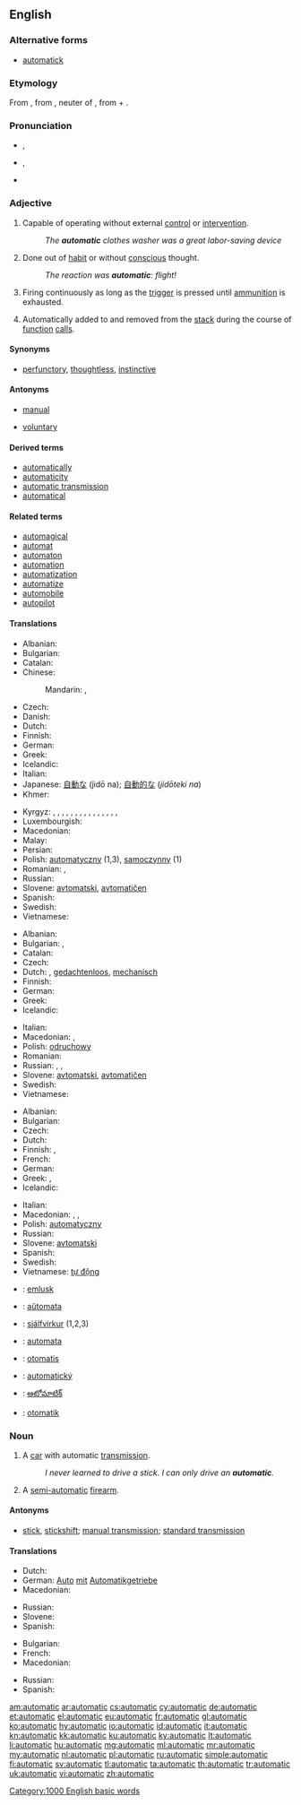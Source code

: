 ==English==

===Alternative forms===
* [[automatick]]

===Etymology===
From {{etyl|fr}} {{term|automatique}}, from {{etyl|grc}} {{term|αὐτόματον|sc=polytonic|tr=automaton}}, neuter of {{term|αὐτόματος||selfmoving, moving of oneself, self-acting, spontaneous|sc=polytonic|tr=automatos}}, from {{term|αὐτός||self, myself|sc=polytonic|tr=autos}} + {{term|μέμαα||to wish eagerly, strive, yearn, desire|sc=polytonic|tr=memaa}}.

===Pronunciation===
* {{a|UK}} {{IPA|/ˌɔːtəˈmætɪk/}}, {{X-SAMPA|/%O:t@"m{tIk/}}
* {{a|US}} {{IPA|/ˌɔtəˈmætɪk/}}, {{X-SAMPA|/%Ot@"m{tIk/}}
* {{audio|en-us-automatic.ogg|Audio (US)}}
*: {{rhymes|ætɪk}}

===Adjective===
{{en-adj|-}}

# Capable of operating without external [[control]] or [[intervention]].
#: ''The '''automatic''' clothes washer was a great labor-saving device''
# Done out of [[habit]] or without [[conscious]] thought.
#: ''The reaction was '''automatic''': flight!''
# {{context|of a [[firearm]] such as a [[machine gun]]}} Firing continuously as long as the [[trigger]] is pressed until [[ammunition]] is exhausted.
# {{computing|of a local [[variable]]}} Automatically added to and removed from the [[stack]] during the course of [[function]] [[call]]s.

====Synonyms====
* {{sense|without conscious thought}} [[perfunctory]], [[thoughtless]], [[instinctive]]

====Antonyms====
* {{sense|capable of operating without external control}} [[manual]]
* {{sense|without conscious thought}} [[voluntary]]

====Derived terms====
* [[automatically]]
* [[automaticity]]
* [[automatic transmission]]
* [[automatical]]

====Related terms====
* [[automagical]]
* [[automat]]
* [[automaton]]
* [[automation]]
* [[automatization]]
* [[automatize]]
* [[automobile]]
* [[autopilot]]

====Translations====
{{trans-top|capable of operating without external control}}
* Albanian: {{t+|sq|automatik}}
* Bulgarian: {{t+|bg|автоматичен}}
* Catalan: {{t-|ca|automàtic}}
* Chinese:
*: Mandarin: {{t-|cmn|自動|alt=自動的|sc=Hani}}, {{t-|cmn|自动|alt=自动的|tr=zìdòng de|sc=Hani}}
* Czech: {{t+|cs|automatický|m}}
* Danish: {{t-|da|automatik}}
* Dutch: {{t+|nl|automatisch}}
* Finnish: {{t+|fi|automaattinen}}
* German: {{t+|de|automatisch}}
* Greek: {{t+|el|αυτόματος|m|tr=''aftómatos''}}
* Icelandic: {{t-|is|sjálfvirkur|m}}
* Italian: {{t-|it|automatico}}
* Japanese: [[自動な]] (jidō na); [[自動的な]] (''jidōteki na'')
* Khmer: {{t+|km|ស្វ័យប្រវត្ត|sc=Khmr}}
{{trans-mid}}
* Kyrgyz: {{t+|ky|автоматтык}}, {{t+|ky|автоматтуу}}, {{t+|ky|автоматтуу түрдө}}, {{t-|ky|өзүнөн өзү}}, {{t-|ky|машиналуу түрдө}}, {{t+|ky|эс катышпастан}}, {{t-|ky|эрксиз}}, {{t+|ky|аргасыз}}, {{t+|ky|айласыз}}, {{t-|ky|аңсыз}}, {{t+|ky|акылдан тыш}}, {{t+|ky|механикалык}}, {{t-|ky|машинадай}}, {{t+|ky|адатынча}}, {{t+|ky|өзү жүрүүчү}}, {{t+|ky|өзү кыймылдоочу}}
* Luxembourgish: {{t-|lb|automatesch}}
* Macedonian: {{t-|mk|автоматски|m|tr=avtomátski}}
* Malay: {{t-|ms|automatik}}
* Persian: {{t+|fa|خودکار|tr=xodkâr|sc=fa-Arab}}
* Polish: [[automatyczny]] (1,3), [[samoczynny]] (1)
* Romanian: {{t+|ro|automat|m|n}}, {{t-|ro|automată|f}}
* Russian: {{t+|ru|автоматический|tr=avtomatíčeskij}}
* Slovene: [[avtomatski]], [[avtomatičen]]
* Spanish: {{t-|es|automático|m}}
* Swedish: {{t+|sv|automatisk}}
* Vietnamese: {{t+|vi|tự động}}
{{trans-bottom}}

{{trans-top|acting without conscious thought}}
* Albanian: {{t+|sq|automatik}}
* Bulgarian: {{t+|bg|неволен}}, {{t+|bg|машинален}}
* Catalan: {{t-|ca|automàtic}}
* Czech: {{t+|cs|automatický|m}}
* Dutch: {{t+|nl|automatisch}}, [[gedachtenloos]], [[mechanisch]]
* Finnish: {{t+|fi|automaattinen}}
* German: {{t+|de|automatisch}}
* Greek: {{t+|el|αυτόματος|m|tr=aftómatos}}
* Icelandic: {{t-|is|sjálfvirkur|m}}
{{trans-mid}}
* Italian: {{t-|it|automatico}}
* Macedonian: {{t-|mk|автоматски|tr=avtomátski}}, {{t-|mk|механички|tr=mehánički}}
* Polish: [[odruchowy]] {{m}}
* Romanian: {{t+|ro|automat|m|n}}
* Russian: {{t+|ru|автоматический|tr=avtomatíčeskij}}, {{t+|ru|механический|tr=''mexaníčeskij''}}, {{t+|ru|машинальный|tr=''mašinál'nyj''}}
* Slovene: [[avtomatski]], [[avtomatičen]]
* Swedish: {{t+|sv|automatisk}}
* Vietnamese: {{t+|vi|tự nhiên}}
{{trans-bottom}}

{{trans-top|describing a firearm which fires continuously}}
* Albanian: {{t+|sq|automatik}}
* Bulgarian: {{t+|bg|автоматичен}}
* Czech: {{t+|cs|automatický|m}}
* Dutch: {{t+|nl|automatisch}}
* Finnish: {{t+|fi|automaattinen}}, {{t-|fi|sarjatuli-}}
* French: {{t+|fr|automatique}}
* German: {{t+|de|automatisch}}
* Greek: {{t+|el|αυτόματο|n|tr=aftómato}}, {{t+|el|αυτόματος|m|tr=aftómatos}}
* Icelandic: {{t-|is|sjálfvirkur|m}}
{{trans-mid}}
* Italian: {{t-|it|automatico}}
* Macedonian: {{t-|mk|автоматски|m|tr=avtomátski}}, {{t-|mk|автоматска|f|tr=avtomátskа}}, {{t-|mk|автоматско|n|tr=avtomátsko}}
* Polish: [[automatyczny]] {{m}}
* Russian: {{t+|ru|автоматический|tr=avtomatíčeskij}}
* Slovene: [[avtomatski]]
* Spanish: {{t-|es|automático}}
* Swedish: {{t+|sv|automatisk}}
* Vietnamese: [[tự động]]
{{trans-bottom}}

{{checktrans-top}}
* {{ttbc|br}}: [[emlusk]]
* {{ttbc|eo}}: [[aŭtomata]]
* {{ttbc|is}}: [[sjálfvirkur]] (1,2,3)
* {{ttbc|io}}: [[automata]]
* {{ttbc|id}}: [[otomatis]]
{{trans-mid}}
* {{ttbc|sk}}: [[automatický]]
* {{ttbc|te}}: [[ఆటోమాటిక్]]
* {{ttbc|tr}}: [[otomatik]]
{{trans-bottom}}

===Noun===
{{en-noun}}

# A [[car]] with automatic [[transmission]].
#: ''I never learned to drive a stick. I can only drive an '''automatic'''.''
# A [[semi-automatic]] [[firearm]].

====Antonyms====
* {{sense|car with automatic transmission}} [[stick]], [[stickshift]]; [[manual transmission]]; [[standard transmission]]

====Translations====
{{trans-top|A car with automatic transmission}}
* Dutch: {{t+|nl|automaat|m}}
* German: [[Auto]] [[mit]] [[Automatikgetriebe]] {{n}}
* Macedonian: {{t-|mk|автоматик|m|tr=avtomátik}}
{{trans-mid}}
* Russian: {{t+|ru|автомат|m|tr=avtomát|sc=Cyrl}}
* Slovene: {{t-|sl|avtomatik|m}}
* Spanish: {{t-|es|automático|m}}
{{trans-bottom}}

{{trans-top|A semi-automatic pistol}}
* Bulgarian: {{t+|bg|автомат}}
* French: {{t+|fr|semi-automatique|m}}
* Macedonian: {{t-|mk|полуавтоматски пиштол|m|tr=poluavtomátski píštol}}
{{trans-mid}}
* Russian: {{t+|ru|автомат|m|tr=avtomát|sc=Cyrl}}
* Spanish: {{t-|es|semi-automática|f}}
{{trans-bottom}}

[[Category:1000 English basic words]]

[[am:automatic]]
[[ar:automatic]]
[[cs:automatic]]
[[cy:automatic]]
[[de:automatic]]
[[et:automatic]]
[[el:automatic]]
[[eu:automatic]]
[[fr:automatic]]
[[gl:automatic]]
[[ko:automatic]]
[[hy:automatic]]
[[io:automatic]]
[[id:automatic]]
[[it:automatic]]
[[kn:automatic]]
[[kk:automatic]]
[[ku:automatic]]
[[ky:automatic]]
[[lt:automatic]]
[[li:automatic]]
[[hu:automatic]]
[[mg:automatic]]
[[ml:automatic]]
[[mr:automatic]]
[[my:automatic]]
[[nl:automatic]]
[[pl:automatic]]
[[ru:automatic]]
[[simple:automatic]]
[[fi:automatic]]
[[sv:automatic]]
[[tl:automatic]]
[[ta:automatic]]
[[th:automatic]]
[[tr:automatic]]
[[uk:automatic]]
[[vi:automatic]]
[[zh:automatic]]